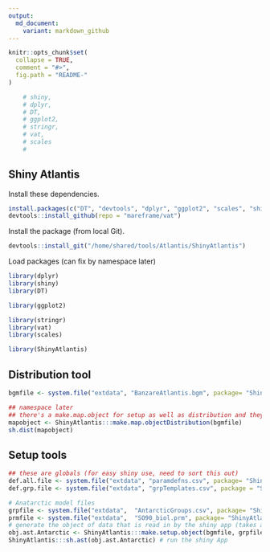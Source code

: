 ```yaml
---
output:
  md_document:
    variant: markdown_github
---
```


<!-- README.md is generated from README.Rmd. Please edit that file -->

```r
knitr::opts_chunk$set(
  collapse = TRUE,
  comment = "#>",
  fig.path = "README-"
)

    # shiny,
    # dplyr,
    # DT,
    # ggplot2,
    # stringr,
    # vat,
    # scales
    # 
```

## Shiny Atlantis

Install these dependencies. 

```r
install.packages(c("DT", "devtools", "dplyr", "ggplot2", "scales", "shiny", "stringr"))
devtools::install_github(repo = "mareframe/vat")
```

Install the package (from local Git). 

```r
devtools::install_git("/home/shared/tools/Atlantis/ShinyAtlantis")
```

Load packages (can fix by namespace later)

```r
library(dplyr)
library(shiny)
library(DT)

library(ggplot2)

library(stringr)
library(vat)
library(scales)

library(ShinyAtlantis)
```

## Distribution tool

```r
bgmfile <- system.file("extdata", "BanzareAtlantis.bgm", package= "ShinyAtlantis")

## namespace later
## there's a make.map.object for setup as well as distribution and they are different
mapobject <- ShinyAtlantis:::make.map.objectDistribution(bgmfile)
sh.dist(mapobject)

```

## Setup tools


```r
## these are globals (for easy shiny use, need to sort this out)
def.all.file <- system.file("extdata", "paramdefns.csv", package= "ShinyAtlantis")
def.grp.file <- system.file("extdata", "grpTemplates.csv", package = "ShinyAtlantis")

# Anatarctic model files 
grpfile <- system.file("extdata",  "AntarcticGroups.csv", package= "ShinyAtlantis")
prmfile <- system.file("extdata",  "SO90_biol.prm", package= "ShinyAtlantis")
# generate the object of data that is read in by the shiny app (takes a few minutes)
obj.ast.Antarctic <- ShinyAtlantis:::make.setup.object(bgmfile, grpfile, prmfile)
ShinyAtlantis:::sh.ast(obj.ast.Antarctic) # run the shiny App

```